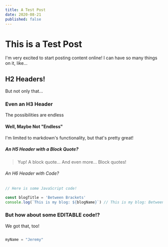 ```yaml
---
title: A Test Post
date: 2020-08-21
published: false
---
```


# This is a Test Post
I'm very excited to start posting content online! I can have so many things on it, like...

## H2 Headers!
But not only that...

### Even an H3 Header
The possibilities are endless

#### Well, Maybe Not "Endless"
I'm limited to markdown's functionality, but that's pretty great!

##### An H5 Header with a Block Quote?


> Yup! A block quote...
> And even more...
> Block quotes!


###### An H6 Header with Code?

```js
// Here is some JavaScript code!

const blogTitle = 'Between Brackets'
console.log(`This is my blog: ${blogName}`) // This is my blog: Between Brackets.
```



### But how about some EDITABLE code!?

We got that, too!

```py react-live

myName = "Jeremy"

```